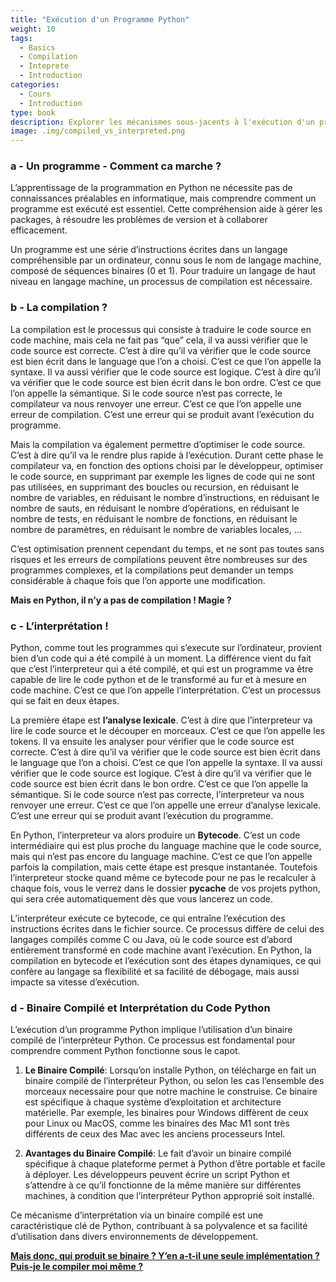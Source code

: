 ```yaml
---
title: "Exécution d'un Programme Python"
weight: 10
tags:
  - Basics
  - Compilation
  - Inteprete
  - Introduction
categories:
  - Cours
  - Introduction
type: book
description: Explorer les mécanismes sous-jacents à l'exécution d'un programme Python pour une compréhension approfondie des processus de compilation et d'interprétation.
image: .img/compiled_vs_interpreted.png
---
```


### a - Un programme - Comment ca marche ?

L'apprentissage de la programmation en Python ne nécessite pas de connaissances préalables en informatique, mais comprendre comment un programme est exécuté est essentiel. Cette compréhension aide à gérer les packages, à résoudre les problèmes de version et à collaborer efficacement.

Un programme est une série d'instructions écrites dans un langage compréhensible par un ordinateur, connu sous le nom de langage machine, composé de séquences binaires (0 et 1). Pour traduire un langage de haut niveau en langage machine, un processus de compilation est nécessaire.

### b - La compilation ?

La compilation est le processus qui consiste à traduire le code source en code machine, mais cela ne fait pas "que" cela, il va aussi vérifier que le code source est correcte. C'est à dire qu'il va vérifier que le code source est bien écrit dans le language que l'on a choisi. C'est ce que l'on appelle la syntaxe. Il va aussi vérifier que le code source est logique. C'est à dire qu'il va vérifier que le code source est bien écrit dans le bon ordre. C'est ce que l'on appelle la sémantique. Si le code source n'est pas correcte, le compilateur va nous renvoyer une erreur. C'est ce que l'on appelle une erreur de compilation. C'est une erreur qui se produit avant l'exécution du programme. 

Mais la compilation va également permettre d'optimiser le code source. C'est à dire qu'il va le rendre plus rapide à l'exécution. Durant cette phase le compilateur va, en fonction des options choisi par le développeur, optimiser le code source, en supprimant par exemple les lignes de code qui ne sont pas utilisées, en supprimant des boucles ou recursion, en réduisant le nombre de variables, en réduisant le nombre d'instructions, en réduisant le nombre de sauts, en réduisant le nombre d'opérations, en réduisant le nombre de tests, en réduisant le nombre de fonctions, en réduisant le nombre de paramètres, en réduisant le nombre de variables locales, ...

C'est optimisation prennent cependant du temps, et ne sont pas toutes sans risques et les erreurs de compilations peuvent être nombreuses sur des programmes complexes, et la compilations peut demander un temps considérable à chaque fois que l'on apporte une modification.

**Mais en Python, il n'y a pas de compilation ! Magie ?**

### c - L'interprétation !

Python, comme tout les programmes qui s'execute sur l'ordinateur, provient bien d'un code qui a été compilé à un moment. La différence vient du fait que c'est l'interpreteur qui a été compilé, et qui est un programme va être capable de lire le code python et de le transformé au fur et à mesure en code machine. C'est ce que l'on appelle l'interprétation. C'est un processus qui se fait en deux étapes. 

La première étape est **l'analyse lexicale**. C'est à dire que l'interpreteur va lire le code source et le découper en morceaux. C'est ce que l'on appelle les tokens. Il va ensuite les analyser pour vérifier que le code source est correcte. C'est à dire qu'il va vérifier que le code source est bien écrit dans le language que l'on a choisi. C'est ce que l'on appelle la syntaxe. Il va aussi vérifier que le code source est logique. C'est à dire qu'il va vérifier que le code source est bien écrit dans le bon ordre. C'est ce que l'on appelle la sémantique. Si le code source n'est pas correcte, l'interpreteur va nous renvoyer une erreur. C'est ce que l'on appelle une erreur d'analyse lexicale. C'est une erreur qui se produit avant l'exécution du programme.

En Python, l'interpreteur va alors produire un **Bytecode**. C'est un code intermédiaire qui est plus proche du language machine que le code source, mais qui n'est pas encore du language machine. C'est ce que l'on appelle parfois la compilation, mais cette étape est presque instantanée. Toutefois l'interpreteur stocke quand même ce bytecode pour ne pas le recalculer à chaque fois, vous le verrez dans le dossier __pycache__ de vos projets python, qui sera crée automatiquement dès que vous lancerez un code.

L'interpréteur exécute ce bytecode, ce qui entraîne l'exécution des instructions écrites dans le fichier source. Ce processus diffère de celui des langages compilés comme C ou Java, où le code source est d'abord entièrement transformé en code machine avant l'exécution. En Python, la compilation en bytecode et l'exécution sont des étapes dynamiques, ce qui confère au langage sa flexibilité et sa facilité de débogage, mais aussi impacte sa vitesse d'exécution. 


### d - Binaire Compilé et Interprétation du Code Python
L'exécution d'un programme Python implique l'utilisation d'un binaire compilé de l'interpréteur Python. Ce processus est fondamental pour comprendre comment Python fonctionne sous le capot.

1. **Le Binaire Compilé**: Lorsqu'on installe Python, on télécharge en fait un binaire compilé de l'interpréteur Python, ou selon les cas l'ensemble des morceaux necessaire pour que notre machine le construise. Ce binaire est spécifique à chaque système d'exploitation et architecture matérielle. Par exemple, les binaires pour Windows diffèrent de ceux pour Linux ou MacOS, comme les binaires des Mac M1 sont très différents de ceux des Mac avec les anciens processeurs Intel.

2. **Avantages du Binaire Compilé**: Le fait d'avoir un binaire compilé spécifique à chaque plateforme permet à Python d'être portable et facile à déployer. Les développeurs peuvent écrire un script Python et s'attendre à ce qu'il fonctionne de la même manière sur différentes machines, à condition que l'interpréteur Python approprié soit installé.

Ce mécanisme d'interprétation via un binaire compilé est une caractéristique clé de Python, contribuant à sa polyvalence et sa facilité d'utilisation dans divers environnements de développement.

[**Mais donc, qui produit se binaire ? Y'en a-t-il une seule implémentation ? Puis-je le compiler moi même ? **](3-ManyPythons.qmd)